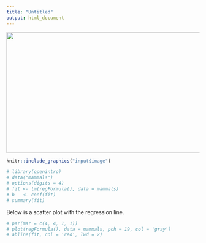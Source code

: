 ```yaml
---
title: "Untitled"
output: html_document
---
```

![](https://www.youtube.com/watch?v=AZS2wb7pMo4){width="560" height="315"}

```r
knitr::include_graphics("input$image")
```

```r
# library(openintro)
# data("mammals")
# options(digits = 4)
# fit <- lm(regFormula(), data = mammals)
# b   <- coef(fit)
# summary(fit)
```

<!-- The fitting result is $BodyWt = `r b[1]` + `r b[2]``r input$x`$. -->
Below is a scatter plot with the regression line.

```r
# par(mar = c(4, 4, 1, 1))
# plot(regFormula(), data = mammals, pch = 19, col = 'gray')
# abline(fit, col = 'red', lwd = 2)
```
